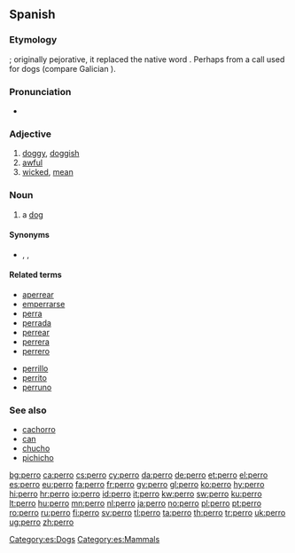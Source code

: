 {{also|pero|però}}
==Spanish==

===Etymology===
{{unk.}}; originally pejorative, it replaced the native word {{term|lang=es|can}}. Perhaps from a call used for dogs (compare Galician {{term|apurrar||set the dogs on}}).

===Pronunciation===
* {{IPA|/ˈperːo/|lang=es}}

===Adjective===
{{es-adj|f=perra}}

# [[doggy]], [[doggish]]
# [[awful]]
# [[wicked]], [[mean]]

===Noun===
{{es-noun|m|f=perra}}

# a [[dog]]

====Synonyms====
* {{l|es|cachorro}}, {{l|es|can}}, {{l|es|chucho}}

====Related terms====
{{rel-top}}
* [[aperrear]]
* [[emperrarse]]
* [[perra]] {{f}}
* [[perrada]]
* [[perrear]]
* [[perrera]] {{f}}
* [[perrero]]
{{rel-mid}}
* [[perrillo]]
* [[perrito]] {{m}}
* [[perruno]] {{pos_a}}
{{rel-bottom}}

===See also===
* [[cachorro]] {{m}}
* [[can]] {{m}}
* [[chucho]] {{m}}
* [[pichicho]] {{m}}

[[Category:es:Dogs]]
[[Category:es:Mammals]]

[[bg:perro]]
[[ca:perro]]
[[cs:perro]]
[[cy:perro]]
[[da:perro]]
[[de:perro]]
[[et:perro]]
[[el:perro]]
[[es:perro]]
[[eu:perro]]
[[fa:perro]]
[[fr:perro]]
[[gv:perro]]
[[gl:perro]]
[[ko:perro]]
[[hy:perro]]
[[hi:perro]]
[[hr:perro]]
[[io:perro]]
[[id:perro]]
[[it:perro]]
[[kw:perro]]
[[sw:perro]]
[[ku:perro]]
[[lt:perro]]
[[hu:perro]]
[[mn:perro]]
[[nl:perro]]
[[ja:perro]]
[[no:perro]]
[[pl:perro]]
[[pt:perro]]
[[ro:perro]]
[[ru:perro]]
[[fi:perro]]
[[sv:perro]]
[[tl:perro]]
[[ta:perro]]
[[th:perro]]
[[tr:perro]]
[[uk:perro]]
[[ug:perro]]
[[zh:perro]]